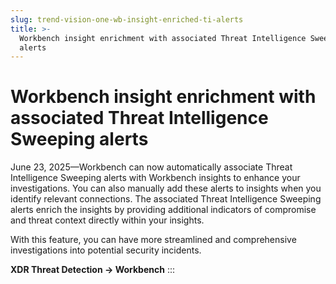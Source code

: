 ```yaml
---
slug: trend-vision-one-wb-insight-enriched-ti-alerts
title: >-
  Workbench insight enrichment with associated Threat Intelligence Sweeping
  alerts
---
```

# Workbench insight enrichment with associated Threat Intelligence Sweeping alerts

June 23, 2025—Workbench can now automatically associate Threat Intelligence Sweeping alerts with Workbench insights to enhance your investigations. You can also manually add these alerts to insights when you identify relevant connections. The associated Threat Intelligence Sweeping alerts enrich the insights by providing additional indicators of compromise and threat context directly within your insights.

With this feature, you can have more streamlined and comprehensive investigations into potential security incidents.

**XDR Threat Detection → Workbench**
:::
